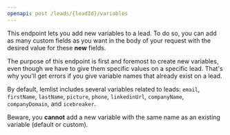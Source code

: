 ```yaml
---
openapi: post /leads/{leadId}/variables
---
```


This endpoint lets you add new variables to a lead. To do so, you can add as many custom fields as you want in the body of your request with the desired value for these **new** fields.

<Warning>
 The purpose of this endpoint is first and foremost to create new variables, even though we have to give them specific values on a specific lead. That's why you'll get errors if you give variable names that already exist on a lead.

 By default, lemlist includes several variables related to leads: `email`, `firstName`, `lastName`, `picture`, `phone`, `linkedinUrl`, `companyName`, `companyDomain`, and `icebreaker`.
 
 Beware, you **cannot** add a new variable with the same name as an existing variable (default or custom).
</Warning>